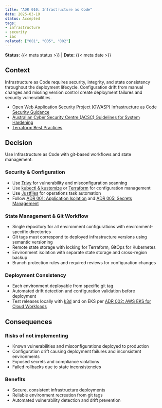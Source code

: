 ```yaml
---
title: "ADR 010: Infrastructure as Code"
date: 2025-03-10
status: Accepted
tags:
- infrastructure
- security
- iac
related: ["001", "005", "002"]
---
```


**Status:** {{< meta status >}} | **Date:** {{< meta date >}}

## Context

Infrastructure as Code requires security, integrity, and state consistency throughout the deployment lifecycle. Configuration drift from manual changes and missing version control create deployment failures and security vulnerabilities.

- [Open Web Application Security Project (OWASP) Infrastructure as Code Security Guidance](https://cheatsheetseries.owasp.org/cheatsheets/Infrastructure_as_Code_Security_Cheat_Sheet.html)
- [Australian Cyber Security Centre (ACSC) Guidelines for System Hardening](https://www.cyber.gov.au/resources-business-and-government/essential-cybersecurity/ism/cybersecurity-guidelines/guidelines-system-hardening)
- [Terraform Best Practices](https://developer.hashicorp.com/terraform/cloud-docs/recommended-practices)

## Decision

Use Infrastructure as Code with git-based workflows and state management:

### Security & Configuration

- Use [Trivy](https://trivy.dev/latest/docs/configuration/) for vulnerability and misconfiguration scanning
- Use [kubectl & kustomize](https://kubectl.docs.kubernetes.io/guides/config_management/) or [Terraform](https://trivy.dev/latest/docs/coverage/iac/) for configuration management
- Use [Justfiles](https://just.systems/man/en/) for operations task automation
- Follow [ADR 001: Application Isolation](../security/001-isolation.qmd) and [ADR 005: Secrets Management](../security/005-secrets-management.qmd)

### State Management & Git Workflow

- Single repository for all environment configurations with environment-specific directories
- Git tags must correspond to deployed infrastructure versions using semantic versioning
- Remote state storage with locking for Terraform, GitOps for Kubernetes
- Environment isolation with separate state storage and cross-region backup
- Branch protection rules and required reviews for configuration changes

### Deployment Consistency

- Each environment deployable from specific git tag
- Automated drift detection and configuration validation before deployment
- Test releases locally with [k3d](https://k3d.io/stable/) and on EKS per [ADR 002: AWS EKS for Cloud Workloads](../operations/002-workloads.qmd)

## Consequences

### Risks of not implementing

- Known vulnerabilities and misconfigurations deployed to production
- Configuration drift causing deployment failures and inconsistent environments
- Exposed secrets and compliance violations
- Failed rollbacks due to state inconsistencies

### Benefits

- Secure, consistent infrastructure deployments
- Reliable environment recreation from git tags
- Automated vulnerability detection and drift prevention
